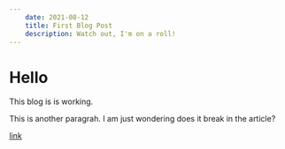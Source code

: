 ```yaml
---
    date: 2021-08-12
    title: First Blog Post
    description: Watch out, I'm on a roll!
---
```



# Hello

This blog is is working.

This is another paragrah. I am just wondering does it break in the article?


[link](afl.com.au)